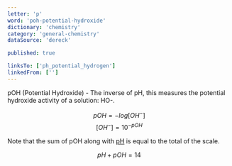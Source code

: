 ```yaml
---
letter: 'p'
word: 'poh-potential-hydroxide'
dictionary: 'chemistry'
category: 'general-chemistry'
dataSource: 'dereck'

published: true

linksTo: ['ph_potential_hydrogen']
linkedFrom: ['']
---
```


<a id="poh_potential_hydroxide">pOH (Potential Hydroxide)</a> - The inverse of pH, this measures the potential hydroxide activity of a solution: HO\-.

 $$ pOH = -log[OH^-] $$ $$ [OH^-] = 10^{-pOH} $$

 Note that the sum of pOH along with [pH](#ph_potential_hydrogen) is equal to the total of the scale.

 $$ pH + pOH = 14 $$